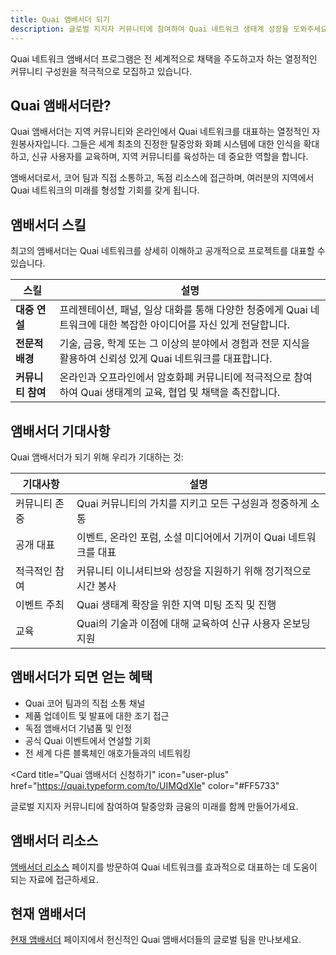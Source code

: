 ```yaml
---
title: Quai 앰배서더 되기
description: 글로벌 지지자 커뮤니티에 참여하여 Quai 네트워크 생태계 성장을 도와주세요.
---
```


<Note>
  Quai 네트워크 앰배서더 프로그램은 전 세계적으로 채택을 주도하고자 하는 열정적인 커뮤니티 구성원을 적극적으로 모집하고 있습니다.
</Note>

## Quai 앰배서더란?

Quai 앰배서더는 지역 커뮤니티와 온라인에서 Quai 네트워크를 대표하는 열정적인 자원봉사자입니다. 그들은 세계 최초의 진정한 탈중앙화 화폐 시스템에 대한 인식을 확대하고, 신규 사용자를 교육하며, 지역 커뮤니티를 육성하는 데 중요한 역할을 합니다.

앰배서더로서, 코어 팀과 직접 소통하고, 독점 리소스에 접근하며, 여러분의 지역에서 Quai 네트워크의 미래를 형성할 기회를 갖게 됩니다.

## 앰배서더 스킬

최고의 앰배서더는 Quai 네트워크를 상세히 이해하고 공개적으로 프로젝트를 대표할 수 있습니다.

| 스킬 | 설명 |
|-------|-------------|
| **대중 연설** | 프레젠테이션, 패널, 일상 대화를 통해 다양한 청중에게 Quai 네트워크에 대한 복잡한 아이디어를 자신 있게 전달합니다. |
| **전문적 배경** | 기술, 금융, 학계 또는 그 이상의 분야에서 경험과 전문 지식을 활용하여 신뢰성 있게 Quai 네트워크를 대표합니다. |
| **커뮤니티 참여** | 온라인과 오프라인에서 암호화폐 커뮤니티에 적극적으로 참여하여 Quai 생태계의 교육, 협업 및 채택을 촉진합니다.|

## 앰배서더 기대사항

Quai 앰배서더가 되기 위해 우리가 기대하는 것:

| 기대사항 | 설명 |
|-------------|-------------|
| 커뮤니티 존중 | Quai 커뮤니티의 가치를 지키고 모든 구성원과 정중하게 소통 |
| 공개 대표 | 이벤트, 온라인 포럼, 소셜 미디어에서 기꺼이 Quai 네트워크를 대표 |
| 적극적인 참여 | 커뮤니티 이니셔티브와 성장을 지원하기 위해 정기적으로 시간 봉사 |
| 이벤트 주최 | Quai 생태계 확장을 위한 지역 미팅 조직 및 진행 |
| 교육 | Quai의 기술과 이점에 대해 교육하여 신규 사용자 온보딩 지원 |

## 앰배서더가 되면 얻는 혜택

- Quai 코어 팀과의 직접 소통 채널
- 제품 업데이트 및 발표에 대한 조기 접근
- 독점 앰배서더 기념품 및 인정
- 공식 Quai 이벤트에서 연설할 기회
- 전 세계 다른 블록체인 애호가들과의 네트워킹

<Card
  title="Quai 앰배서더 신청하기"
  icon="user-plus"
  href="https://quai.typeform.com/to/UIMQdXIe"
  color="#FF5733"
>
  글로벌 지지자 커뮤니티에 참여하여 탈중앙화 금융의 미래를 함께 만들어가세요.
</Card>

## 앰배서더 리소스

[앰배서더 리소스](/ko/get-involved/ambassador-resources) 페이지를 방문하여 Quai 네트워크를 효과적으로 대표하는 데 도움이 되는 자료에 접근하세요.

## 현재 앰배서더

[현재 앰배서더](/ko/get-involved/active-ambassadors) 페이지에서 헌신적인 Quai 앰배서더들의 글로벌 팀을 만나보세요.